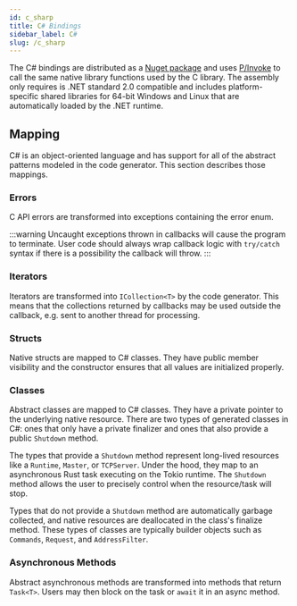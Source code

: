 ```yaml
---
id: c_sharp
title: C# Bindings
sidebar_label: C#
slug: /c_sharp
---
```



The C# bindings are distributed as a [Nuget package](https://www.nuget.org/packages/dnp3) and uses [P/Invoke](https://docs.microsoft.com/en-us/dotnet/standard/native-interop/pinvoke)
to call the same native library functions used by the C library. The assembly only requires is .NET standard 2.0 compatible and includes platform-specific
shared libraries for 64-bit Windows and Linux that are automatically loaded by the .NET runtime.

## Mapping

C# is an object-oriented language and has support for all of the abstract patterns modeled in the code generator. This section describes those mappings.

### Errors

C API errors are transformed into exceptions containing the error enum.

:::warning
Uncaught exceptions thrown in callbacks will cause the program to terminate. User code should always wrap callback logic with `try/catch` syntax if there
is a possibility the callback will throw.
:::

### Iterators

Iterators are transformed into `ICollection<T>` by the code generator. This means that the collections returned by callbacks may be
used outside the callback, e.g. sent to another thread for processing.

### Structs

Native structs are mapped to C# classes. They have public member visibility and the constructor ensures that all values are initialized properly.

### Classes

Abstract classes are mapped to C# classes. They have a private pointer to the underlying native resource. There are two types of generated classes in C#: ones
that only have a private finalizer and ones that also provide a public `Shutdown` method.

The types that provide a `Shutdown` method represent long-lived resources like a `Runtime`, `Master`, or `TCPServer`.  Under the hood, they map to an asynchronous
Rust task executing on the Tokio runtime. The `Shutdown` method allows the user to precisely control when the resource/task will stop.

Types that do not provide a `Shutdown` method are automatically garbage collected, and native resources are deallocated in the class's finalize method. These
types of classes are typically builder objects such as `Commands`, `Request`, and `AddressFilter`.

### Asynchronous Methods

Abstract asynchronous methods are transformed into methods that return `Task<T>`. Users may then block on the task or `await` it in an async method.
